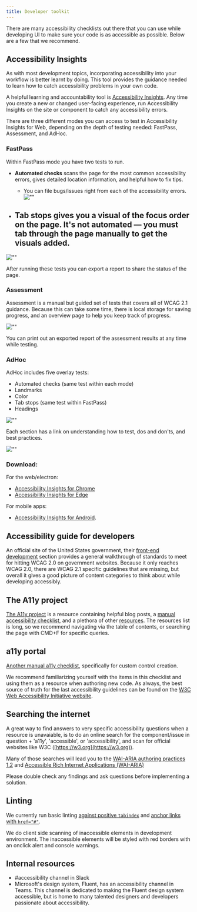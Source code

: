 ```yaml
---
title: Developer toolkit
---
```


There are many accessibility checklists out there that you can use while developing UI to make sure your code is as accessible as possible. Below are a few that we recommend.

## Accessibility Insights
As with most development topics, incorporating accessibility into your workflow is better learnt by doing. This tool provides the guidance needed to learn how to catch accessibility problems in your own code.  

A helpful learning and accountability tool is [Accessibility Insights](https://accessibilityinsights.io/). Any time you create a new or changed user-facing experience, run Accessibility Insights on the site or component to catch any accessibility errors.

There are three different modes you can access to test in Accessibility Insights for Web, depending on the depth of testing needed: FastPass, Assessment, and AdHoc.

### FastPass
Within FastPass mode you have two tests to run.

- **Automated checks** scans the page for the most common accessibility errors, gives detailed location information, and helpful how to fix tips. 
	- You can file bugs/issues right from each of the accessibility errors.
	![""](https://user-images.githubusercontent.com/40274682/89364887-5b11a200-d688-11ea-85c2-016e9b326b28.png)

- **Tab stops** gives you a visual of the focus order on the page. It's not automated — you must tab through the page manually to get the visuals added.
	- 
![""](https://user-images.githubusercontent.com/40274682/89364930-754b8000-d688-11ea-806d-5235f2836c4c.png)

After running these tests you can export a report to share the status of the page.

### Assessment
Assessment is a manual but guided set of tests that covers all of WCAG 2.1 guidance. Because this can take some time, there is local storage for saving progress, and an overview page to help you keep track of progress. 

![""](https://user-images.githubusercontent.com/40274682/89364973-8a281380-d688-11ea-8430-1bc8e85b68db.png)

You can print out an exported report of the assessment results at any time while testing.


### AdHoc
AdHoc includes five overlay tests:

- Automated checks (same test within each mode)
- Landmarks
- Color
- Tab stops (same test within FastPass)
- Headings

![""](https://user-images.githubusercontent.com/40274682/89365128-d4a99000-d688-11ea-9db5-c29cb4a55075.png)

Each section has a link on understanding how to test, dos and don'ts, and best practices. 

![""](https://user-images.githubusercontent.com/40274682/89365012-9f9d3d80-d688-11ea-8f26-bc918a20e34b.png)

### Download:
For the web/electron: 
- [Accessibility Insights for Chrome](https://chrome.google.com/webstore/detail/accessibility-insights-fo/pbjjkligggfmakdaogkfomddhfmpjeni)
- [Accessibility Insights for Edge](https://microsoftedge.microsoft.com/addons/detail/ghbhpcookfemncgoinjblecnilppimih)

For mobile apps: 
- [Accessibility Insights for Android](https://accessibilityinsights.io/en/downloads). 

## Accessibility guide for developers
An official site of the United States government, their [front-end development](https://accessibility.digital.gov/front-end/getting-started/) section provides a general walkthrough of standards to meet for hitting WCAG 2.0 on government websites. Because it only reaches WCAG 2.0, there are WCAG 2.1 specific guidelines that are missing, but overall it gives a good picture of content categories to think about while developing accessibly. 

## The A11y project
[The A11y project](https://www.a11yproject.com/#learn-the-fundamentals-and-principles-behind-accessible-design) is a resource containing helpful blog posts, a [manual accessibility checklist](https://www.a11yproject.com/checklist/), and a plethora of other [resources](https://www.a11yproject.com/resources/). The resources list is long, so we recommend navigating via the table of contents, or searching the page with CMD+F for specific queries. 

## a11y portal
[Another manual a11y checklist](https://www.a11yportal.com/guidelines/fundamentals/checklists.html#custom-control-checklist-developer), specifically for custom control creation.

We recommend familiarizing yourself with the items in this checklist and using them as a resource when authoring new code. As always, the best source of truth for the last accessibility guidelines can be found on the [W3C Web Accessibility Initiative website](https://www.w3.org/WAI/). 

## Searching the internet
A great way to find answers to very specific accessibility questions when a resource is unavaiable, is to do an online search for the component/issue in question + 'a11y', 'accessible', or 'accessibility', and scan for official websites like W3C ([https://w3.org](https://w3.org)). 

Many of those searches will lead you to the [WAI-ARIA authoring practices 1.2](https://www.w3.org/TR/wai-aria-practices-1.2/) and [Accessible Rich Internet Applications (WAI-ARIA)](https://www.w3.org/TR/wai-aria-1.2/)

Please double check any findings and ask questions before implementing a solution.

## Linting
We currently run basic linting [against positive `tabindex`](https://github.com/github/github/blob/8546895623677abc70f61951642f32c16de231a1/test/fast/linting/accessible_tabindex_test.rb) and [anchor links with `href="#"`](https://github.com/github/github/blob/8546895623677abc70f61951642f32c16de231a1/test/rubocop/cop/rails/link_href.rb).

We do client side scanning of inaccessible elements in development environment. The inaccessible elements will be styled with red borders with an onclick alert and console warnings.

## Internal resources
- #accessibility channel in Slack
- Microsoft's design system, Fluent, has an accessibility channel in Teams. This channel is dedicated to making the Fluent design system accessible, but is home to many talented designers and developers passionate about accessibility.

